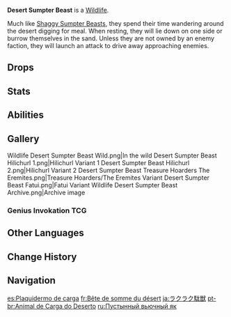 {{Wildlife Infobox
|type     = Wildlife
|image    = Wildlife Desert Sumpter Beast Icon.png
|family   = Beasts
|location = [[Sumeru]]
|group    = Sumpter Beast
|description = Sumpter Beasts are friends of humanity. Gentle by nature they serve as important tools of production and transport. Sumpter Beasts can adapt to various different natural environment. Long before the forest merchants ever noticed them, these hardworking animals were already the much-relied-upon domesticated beasts of the desert peoples
}}
'''Desert Sumpter Beast''' is a [[Wildlife]].

Much like [[Shaggy Sumpter Beast]]s, they spend their time wandering around the desert digging for meal. When resting, they will lie down on one side or burrow themselves in the sand. Unless they are not owned by an enemy faction, they will launch an attack to drive away approaching enemies.

==Drops==
{{Transclude|Shaggy Sumpter Beast|Drops}}

==Stats==
{{Transclude|Shaggy Sumpter Beast|Stats}}

==Abilities==
{{Enemy Attacks
|name_1      = Charge
|desc_1      = Becomes visibly angry before charging at the player, dealing '''100% ATK''' as {{Color|Physical DMG}} on hit.
}}

==Gallery==
<gallery>
Wildlife Desert Sumpter Beast Wild.png|In the wild
Desert Sumpter Beast Hilichurl 1.png|Hilichurl Variant 1
Desert Sumpter Beast Hilichurl 2.png|Hilichurl Variant 2
Desert Sumpter Beast Treasure Hoarders The Eremites.png|Treasure Hoarders/The Eremites Variant
Desert Sumpter Beast Fatui.png|Fatui Variant
Wildlife Desert Sumpter Beast Archive.png|Archive image
</gallery>

===Genius Invokation TCG===
{{Genius Invokation TCG Cards by Featured Gallery}}

==Other Languages==
{{Other Languages
|en      = Desert Sumpter Beast
|zhs     = 骆骆驮兽
|zhs_rm  = Luò-luò Tuóshòu
|zht     = 駱駱馱獸
|zht_rm  = Luò-luò Tuóshòu
|zh_tl   = Camel-Camel {{w|Pack animal|Sumpter}}
|zhja_note = The first part of the name is most likely from the first character in {{Lang|"camel"|zh-Hans=骆驼|zh-Hant=駱駝|zh-Hant_rm=luòtuo|ja=駱駝|ja_rm=rakuda|sort=zh-Hans,zh-Hant,ja}}, duplicated.
|ja      = ラクラク駄獣
|ja_rm   = Rakuraku Dajuu
|ja_tl   = Camel-Camel Sumpter
|ko      = 사막 동물 짐꾼
|ko_tl   = Desert Animal Sumpter
|es      = Plaquidermo de carga
|es_tl   = Cargo Pachyderm
|es_note = Probably a misspelling of {{es|paquidermo}}.
|fr      = Bête de somme du désert
|fr_tl   = Desert Sumpter Beast
|ru      = Пустынный вьючный як
|ru_tl   = Desert Pack Yak
|th      = Desert Sumpter Beast
|vi      = Thú Thồ Hàng Sa Mạc
|vi_tl   = Desert Sumpter Beast
|de      = Hohok-Packtier
|de_tl   = Hohok Pack Animal
|id      = Desert Sumpter Beast
|pt      = Animal de Carga do Deserto
|pt_tl   = 
|tr      = Çöl Yük Hayvanı
|tr_tl   = Desert Pack Animal
|it      = Bestia da soma del deserto
|it_tl   = 
}}

==Change History==
{{Change History|3.1}}

==Navigation==
{{Wildlife Navbox}}
{{Enemy Navbox|Special}}

[[es:Plaquidermo de carga]]
[[fr:Bête de somme du désert]]
[[ja:ラクラク駄獣]]
[[pt-br:Animal de Carga do Deserto]]
[[ru:Пустынный вьючный як]]